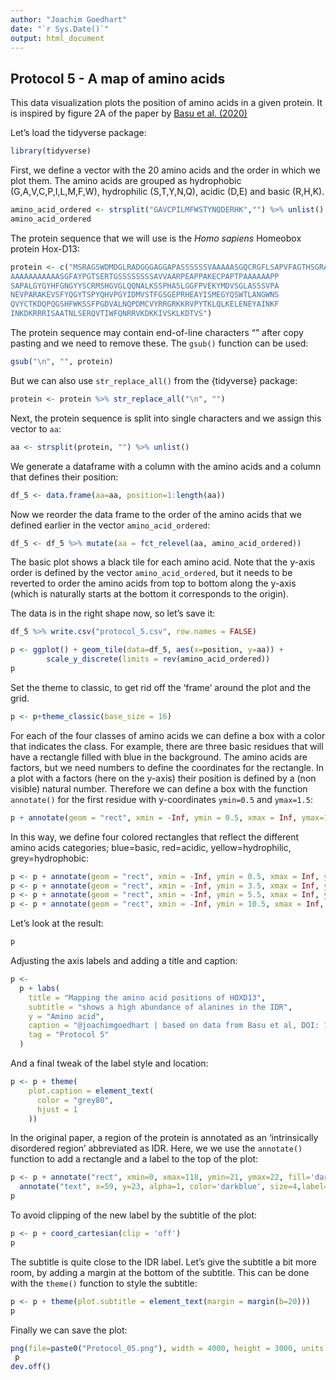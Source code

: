 ```yaml
---
author: "Joachim Goedhart"
date: "`r Sys.Date()`"
output: html_document
---
```


## Protocol 5 - A map of amino acids {#protocol-5}

This data visualization plots the position of amino acids in a given protein. It is inspired by figure 2A of the paper by [Basu et al. (2020)](https://www.sciencedirect.com/science/article/pii/S0092867420304815)

Let's load the tidyverse package:
```r
library(tidyverse)
```

First, we define a vector with the 20 amino acids and the order in which we plot them. The amino acids are grouped as hydrophobic (G,A,V,C,P,I,L,M,F,W), hydrophilic (S,T,Y,N,Q), acidic (D,E) and basic (R,H,K).

```r
amino_acid_ordered <- strsplit("GAVCPILMFWSTYNQDERHK","") %>% unlist()
amino_acid_ordered
```

The protein sequence that we will use is the _Homo sapiens_ Homeobox protein Hox-D13:

```r
protein <- c("MSRAGSWDMDGLRADGGGAGGAPASSSSSSVAAAAASGQCRGFLSAPVFAGTHSGRAAAA
AAAAAAAAAAASGFAYPGTSERTGSSSSSSSSAVVAARPEAPPAKECPAPTPAAAAAAPP
SAPALGYGYHFGNGYYSCRMSHGVGLQQNALKSSPHASLGGFPVEKYMDVSGLASSSVPA
NEVPARAKEVSFYQGYTSPYQHVPGYIDMVSTFGSGEPRHEAYISMEGYQSWTLANGWNS
QVYCTKDQPQGSHFWKSSFPGDVALNQPDMCVYRRGRKKRVPYTKLQLKELENEYAINKF
INKDKRRRISAATNLSERQVTIWFQNRRVKDKKIVSKLKDTVS")
```

The protein sequence may contain end-of-line characters "\n" after copy pasting and we need to remove these. The `gsub()` function can be used:

```r
gsub("\n", "", protein)
```

But we can also use `str_replace_all()` from the {tidyverse} package:

```r
protein <- protein %>% str_replace_all("\n", "")
```

Next, the protein sequence is split into single characters and we assign this vector to `aa`:

```r
aa <- strsplit(protein, "") %>% unlist()
```

We generate a dataframe with a column with the amino acids and a column that defines their position:

```r
df_5 <- data.frame(aa=aa, position=1:length(aa))
```

Now we reorder the data frame to the order of the amino acids that we defined earlier in the vector `amino_acid_ordered`:

```r
df_5 <- df_5 %>% mutate(aa = fct_relevel(aa, amino_acid_ordered))
```

The basic plot shows a black tile for each amino acid. Note that the y-axis order is defined by the vector `amino_acid_ordered`, but it needs to be reverted to order the amino acids from top to bottom along the y-axis (which is naturally starts at the bottom it corresponds to the origin).

The data is in the right shape now, so let's save it:

```r
df_5 %>% write.csv("protocol_5.csv", row.names = FALSE)
```


```r
p <- ggplot() + geom_tile(data=df_5, aes(x=position, y=aa)) +
        scale_y_discrete(limits = rev(amino_acid_ordered))
p
```

Set the theme to classic, to get rid off the 'frame' around the plot and the grid.

```r
p <- p+theme_classic(base_size = 16)
```

For each of the four classes of amino acids we can define a box with a color that indicates the class. For example, there are three basic residues that will have a rectangle filled with blue in the background. The amino acids are factors, but we need numbers to define the coordinates for the rectangle. In a plot with a factors (here on the y-axis) their position is defined by a (non visible) natural number. Therefore we can define a box with the function `annotate()` for the first residue with y-coordinates `ymin=0.5` and `ymax=1.5`:

```r
p + annotate(geom = "rect", xmin = -Inf, ymin = 0.5, xmax = Inf, ymax=1.5, fill='blue', alpha=0.4)
```
In this way, we define four colored rectangles that reflect the different amino acids categories; blue=basic, red=acidic, yellow=hydrophilic, grey=hydrophobic:

```r
p <- p + annotate(geom = "rect", xmin = -Inf, ymin = 0.5, xmax = Inf, ymax=3.5, fill='blue', alpha=0.15)
p <- p + annotate(geom = "rect", xmin = -Inf, ymin = 3.5, xmax = Inf, ymax=5.5, fill='red', alpha=0.15)
p <- p + annotate(geom = "rect", xmin = -Inf, ymin = 5.5, xmax = Inf, ymax=10.5, fill='yellow', alpha=0.15)
p <- p + annotate(geom = "rect", xmin = -Inf, ymin = 10.5, xmax = Inf, ymax=20.5, fill='black', alpha=0.15)
```

Let's look at the result:

```r
p
```

Adjusting the axis labels and adding a title and caption:

```r
p <-
  p + labs(
    title = "Mapping the amino acid positions of HOXD13",
    subtitle = "shows a high abundance of alanines in the IDR",
    y = "Amino acid",
    caption = "@joachimgoedhart | based on data from Basu et al, DOI: 10.1016/j.cell.2020.04.018",
    tag = "Protocol 5"
  )
```

And a final tweak of the label style and location:

```r
p <- p + theme(
    plot.caption = element_text(
      color = "grey80",
      hjust = 1
    ))

```


In the original paper, a region of the protein is annotated as an 'intrinsically disordered region' abbreviated as IDR. Here, we we use the `annotate()` function to add a rectangle and a label to the top of the plot:


```r
p <- p + annotate("rect", xmin=0, xmax=118, ymin=21, ymax=22, fill='darkblue') +
  annotate("text", x=59, y=23, alpha=1, color='darkblue', size=4,label='IDR')
p
```

To avoid clipping of the new label by the subtitle of the plot:

```r
p <- p + coord_cartesian(clip = 'off')
p
```

The subtitle is quite close to the IDR label. Let's give the subtitle a bit more room, by adding a margin at the bottom of the subtitle. This can be done with the `theme()` function to style the subtitle:

```r
p <- p + theme(plot.subtitle = element_text(margin = margin(b=20)))
p
```

Finally we can save the plot:

```r
png(file=paste0("Protocol_05.png"), width = 4000, height = 3000, units = "px", res = 400)
 p
dev.off()
```

